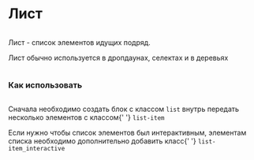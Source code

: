 
<Meta of={ListStories} />

<div class="column gap-24">
  <h1>Лист</h1>
  <div class="column">
    <p>Лист - список элементов идущих подряд.</p>
    <p>Лист обычно используется в дропдаунах, селектах и в деревьях</p>
  </div>
  <h3>Как использовать</h3>
  <div class="column">
    <p>
      Сначала необходимо создать блок с классом <code>list</code> внутрь передать несколько элементов с классом{' '}
      <code>list-item</code>
    </p>
    <p>
      Если нужно чтобы список элементов был интерактивным, элементам списка необходимо дополнительно добавить класс{' '}
      <code>list-item_interactive</code>
    </p>
  </div>
</div>

